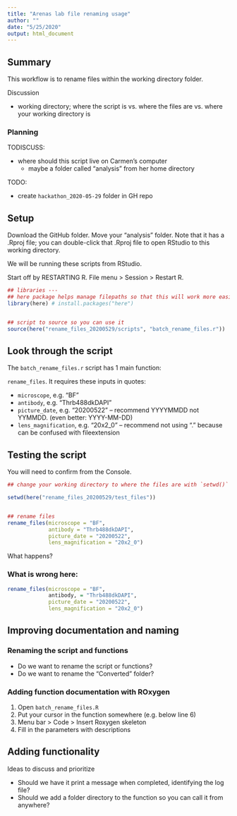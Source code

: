 ```yaml
---
title: "Arenas lab file renaming usage"
author: ""
date: "5/25/2020"
output: html_document
---
```


## Summary

This workflow is to rename files within the working directory folder. 

Discussion

- working directory; where the script is vs. where the files are vs. where your working directory is


### Planning

TODISCUSS: 

- where should this script live on Carmen's computer
  - maybe a folder called "analysis" from her home directory

TODO:

- create `hackathon_2020-05-29` folder in GH repo

## Setup

Download the GitHub folder. Move your "analysis" folder. Note that it has a .Rproj file; you can double-click that .Rproj file to open RStudio to this working directory.

We will be running these scripts from RStudio. 

Start off by RESTARTING R. File menu > Session > Restart R. 

```r

## libraries ---
## here package helps manage filepaths so that this will work more easily on different computers
library(here) # install.packages("here")


## script to source so you can use it
source(here("rename_files_20200529/scripts", "batch_rename_files.r"))

```

## Look through the script

The `batch_rename_files.r` script has 1 main function:

`rename_files`. It requires these inputs in quotes:

- `microscope`, e.g. "BF"
- `antibody`, e.g. "Thrb488dkDAPI"
- `picture_date`, e.g. "20200522" -- recommend YYYYMMDD not YYMMDD. (even better: YYYY-MM-DD)
- `lens_magnification`, e.g. "20x2_0" -- recommend not using "." because can be confused with fileextension

## Testing the script

You will need to confirm from the Console. 

```r

## change your working directory to where the files are with `setwd()`

setwd(here("rename_files_20200529/test_files"))


## rename files 
rename_files(microscope = "BF",
             antibody = "Thrb488dkDAPI", 
             picture_date = "20200522",
             lens_magnification = "20x2_0")

```

What happens?

### What is wrong here: 

```r

rename_files(microscope = "BF",
             antibody, = "Thrb488dkDAPI", 
             picture_date = "20200522",
             lens_magnification = "20x2_0")


```

## Improving documentation and naming

### Renaming the script and functions 

- Do we want to rename the script or functions?
- Do we want to rename the "Converted" folder?

### Adding function documentation with ROxygen

1. Open `batch_rename_files.R`
1. Put your cursor in the function somewhere (e.g. below line 6)
1. Menu bar > Code > Insert Roxygen skeleton
1. Fill in the parameters with descriptions

## Adding functionality

Ideas to discuss and prioritize

- Should we have it print a message when completed, identifying the log file?
- Should we add a folder directory to the function so you can call it from anywhere?


